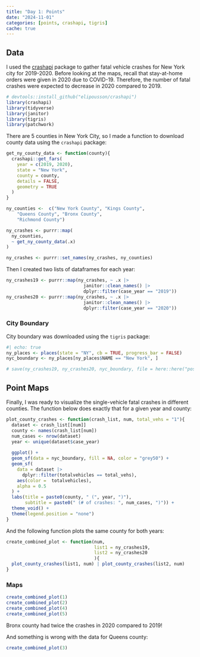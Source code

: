```yaml
---
title: "Day 1: Points"
date: "2024-11-01"
categories: [points, crashapi, tigris]
cache: true
---
```


## Data

I used the [crashapi](https://github.com/elipousson/crashapi) package to gather fatal vehicle crashes for New York city for 2019-2020. Before looking at the maps, recall that stay-at-home orders were given in 2020 due to COVID-19. Therefore, the number of fatal crashes were expected to decrease in 2020 compared to 2019.

```r
# devtools::install_github("elipousson/crashapi")
library(crashapi)
library(tidyverse)
library(janitor)
library(tigris)
library(patchwork)
```

There are 5 counties in New York City, so I made a function to download county data using the `crashapi` package:

```r
get_ny_county_data <- function(county){
  crashapi::get_fars(
    year = c(2019, 2020),
    state = "New York",
    county = county,
    details = FALSE,
    geometry = TRUE
  )
}

ny_counties <-  c("New York County", "Kings County", 
    "Queens County", "Bronx County",
    "Richmond County")

ny_crashes <- purrr::map(
  ny_counties,
  ~ get_ny_county_data(.x)
) 

ny_crashes <- purrr::set_names(ny_crashes, ny_counties) 
```

Then I created two lists of dataframes for each year:

```r
ny_crashes19 <- purrr::map(ny_crashes, ~ .x |>
                             janitor::clean_names() |> 
                             dplyr::filter(case_year == "2019"))
ny_crashes20 <- purrr::map(ny_crashes, ~ .x |> 
                             janitor::clean_names() |> 
                             dplyr::filter(case_year == "2020"))
```

### City Boundary

City boundary was downloaded using the `tigris` package:

```r
#| echo: true
ny_places <- places(state = "NY", cb = TRUE, progress_bar = FALSE)
nyc_boundary <- ny_places[ny_places$NAME == "New York", ]

# save(ny_crashes19, ny_crashes20, nyc_boundary, file = here::here("posts/day1/nyc_data.rda"))
```

## Point Maps

Finally, I was ready to visualize the single-vehicle fatal crashes in different counties. The function below does exactly that for a given year and county:

```r
plot_county_crashes <- function(crash_list, num, total_vehs = "1"){
  dataset <- crash_list[[num]]
  county <- names(crash_list[num])
  num_cases <- nrow(dataset)
  year <- unique(dataset$case_year)
  
  ggplot() +
  geom_sf(data = nyc_boundary, fill = NA, color = "grey50") +
  geom_sf(
    data = dataset |> 
      dplyr::filter(totalvehicles == total_vehs),
    aes(color =  totalvehicles),
    alpha = 0.5
  ) +
  labs(title = paste0(county, " (", year, ")"),
       subtitle = paste0(" (# of crashes: ", num_cases, ")")) +
  theme_void() +
  theme(legend.position = "none")
}
```

And the following function plots the same county for both years:

```r
create_combined_plot <- function(num,
                                 list1 = ny_crashes19,
                                 list2 = ny_crashes20
                                 ){
  plot_county_crashes(list1, num) | plot_county_crashes(list2, num)
}
```

### Maps

```r
create_combined_plot(1)
create_combined_plot(2)
create_combined_plot(4)
create_combined_plot(5)
```

Bronx county had twice the crashes in 2020 compared to 2019!

And something is wrong with the data for Queens county:

```r
create_combined_plot(3)
```


